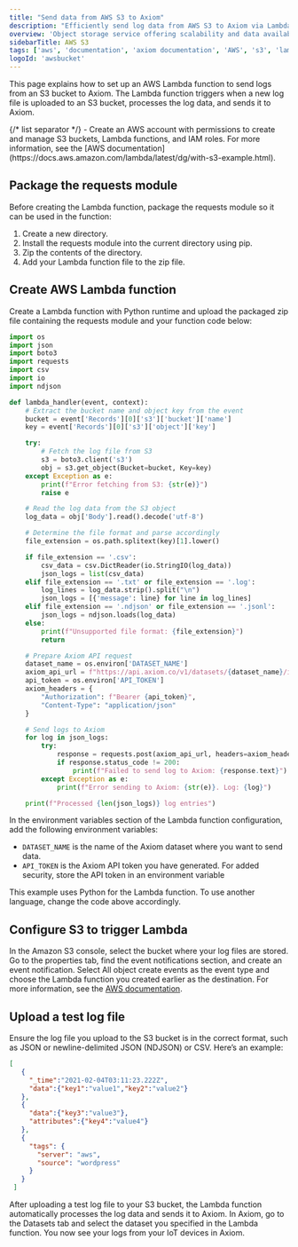 ```yaml
---
title: "Send data from AWS S3 to Axiom"
description: "Efficiently send log data from AWS S3 to Axiom via Lambda function"
overview: 'Object storage service offering scalability and data availability'
sidebarTitle: AWS S3
tags: ['aws', 'documentation', 'axiom documentation', 'AWS', 's3', 'lambda']
logoId: 'awsbucket'
---
```



This page explains how to set up an AWS Lambda function to send logs from an S3 bucket to Axiom. The Lambda function triggers when a new log file is uploaded to an S3 bucket, processes the log data, and sends it to Axiom.

<AwsDisclaimer />

<Prerequisites />
{/* list separator */}
- Create an AWS account with permissions to create and manage S3 buckets, Lambda functions, and IAM roles. For more information, see the [AWS documentation](https://docs.aws.amazon.com/lambda/latest/dg/with-s3-example.html).

## Package the requests module

Before creating the Lambda function, package the requests module so it can be used in the function:

1. Create a new directory.
2. Install the requests module into the current directory using pip.
3. Zip the contents of the directory.
4. Add your Lambda function file to the zip file.

## Create AWS Lambda function

Create a Lambda function with Python runtime and upload the packaged zip file containing the requests module and your function code below:

```py
import os
import json
import boto3
import requests
import csv
import io
import ndjson

def lambda_handler(event, context):
    # Extract the bucket name and object key from the event
    bucket = event['Records'][0]['s3']['bucket']['name']
    key = event['Records'][0]['s3']['object']['key']

    try:
        # Fetch the log file from S3
        s3 = boto3.client('s3')
        obj = s3.get_object(Bucket=bucket, Key=key)
    except Exception as e:
        print(f"Error fetching from S3: {str(e)}")
        raise e

    # Read the log data from the S3 object
    log_data = obj['Body'].read().decode('utf-8')

    # Determine the file format and parse accordingly
    file_extension = os.path.splitext(key)[1].lower()

    if file_extension == '.csv':
        csv_data = csv.DictReader(io.StringIO(log_data))
        json_logs = list(csv_data)
    elif file_extension == '.txt' or file_extension == '.log':
        log_lines = log_data.strip().split("\n")
        json_logs = [{'message': line} for line in log_lines]
    elif file_extension == '.ndjson' or file_extension == '.jsonl':
        json_logs = ndjson.loads(log_data)
    else:
        print(f"Unsupported file format: {file_extension}")
        return

    # Prepare Axiom API request
    dataset_name = os.environ['DATASET_NAME']
    axiom_api_url = f"https://api.axiom.co/v1/datasets/{dataset_name}/ingest"
    api_token = os.environ['API_TOKEN']
    axiom_headers = {
        "Authorization": f"Bearer {api_token}",
        "Content-Type": "application/json"
    }

    # Send logs to Axiom
    for log in json_logs:
        try:
            response = requests.post(axiom_api_url, headers=axiom_headers, json=log)
            if response.status_code != 200:
                print(f"Failed to send log to Axiom: {response.text}")
        except Exception as e:
            print(f"Error sending to Axiom: {str(e)}. Log: {log}")

    print(f"Processed {len(json_logs)} log entries")
```

In the environment variables section of the Lambda function configuration, add the following environment variables:

- `DATASET_NAME` is the name of the Axiom dataset where you want to send data.
- `API_TOKEN` is the Axiom API token you have generated. For added security, store the API token in an environment variable

<CallOut kind="info">
This example uses Python for the Lambda function. To use another language, change the code above accordingly.
</CallOut>

## Configure S3 to trigger Lambda

In the Amazon S3 console, select the bucket where your log files are stored. Go to the properties tab, find the event notifications section, and create an event notification. Select All object create events as the event type and choose the Lambda function you created earlier as the destination. For more information, see the [AWS documentation](https://docs.aws.amazon.com/lambda/latest/dg/with-s3-example.html).

## Upload a test log file

Ensure the log file you upload to the S3 bucket is in the correct format, such as JSON or newline-delimited JSON (NDJSON) or CSV. Here’s an example:

```json
[
   {
     "_time":"2021-02-04T03:11:23.222Z",
     "data":{"key1":"value1","key2":"value2"}
   },
   {
     "data":{"key3":"value3"},
     "attributes":{"key4":"value4"}
   },
   {
     "tags": {
       "server": "aws",
       "source": "wordpress"
     }
   }
 ]
```

After uploading a test log file to your S3 bucket, the Lambda function automatically processes the log data and sends it to Axiom. In Axiom, go to the Datasets tab and select the dataset you specified in the Lambda function. You now see your logs from your IoT devices in Axiom.
